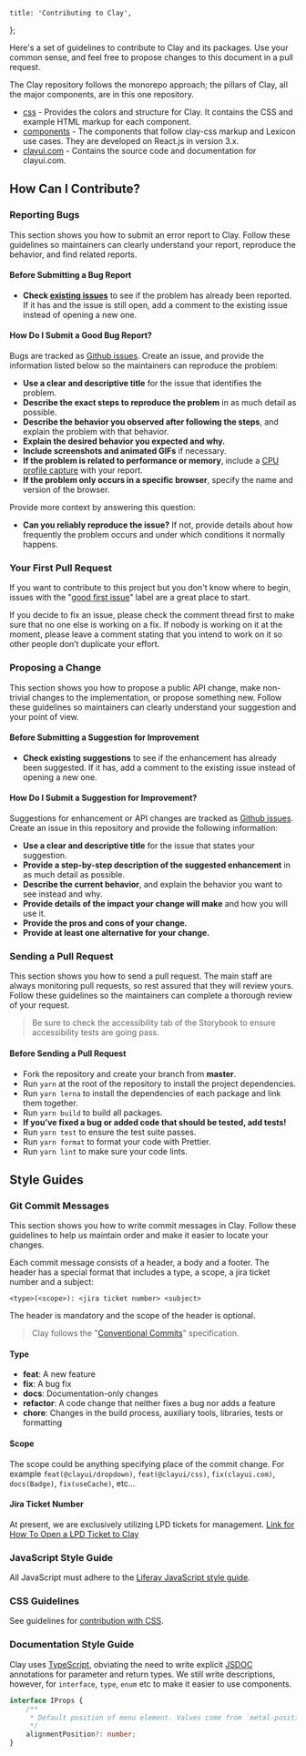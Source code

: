 
	title: 'Contributing to Clay',
};

<Heading
	title="Contributing to Clay"
	description="Want to contribute to Clay? There are a few things you need to know before you start sending your pull requests or opening issues."
/>

Here's a set of guidelines to contribute to Clay and its packages. Use your common sense, and feel free to propose changes to this document in a pull request.

The Clay repository follows the monorepo approach; the pillars of Clay, all the major components, are in this one repository.

-   [css](https://github.com/liferay/clay/blob/master/packages/clay-css) - Provides the colors and structure for Clay. It contains the CSS and example HTML markup for each component.
-   [components](https://github.com/liferay/clay/blob/master/packages) - The components that follow clay-css markup and Lexicon use cases. They are developed on React.js in version 3.x.
-   [clayui.com](https://github.com/liferay/clay/blob/master/clayui.com) - Contains the source code and documentation for clayui.com.

## How Can I Contribute?

### Reporting Bugs

This section shows you how to submit an error report to Clay. Follow these guidelines so maintainers can clearly understand your report, reproduce the behavior, and find related reports.

#### Before Submitting a Bug Report

-   **Check [existing issues](https://github.com/search?q=is%3Aissue+repo%3Aliferay%2Fclay)** to see if the problem has already been reported. If it has and the issue is still open, add a comment to the existing issue instead of opening a new one.

#### How Do I Submit a Good Bug Report?

Bugs are tracked as [Github issues](https://github.com/liferay/clay/issues). Create an issue, and provide the information listed below so the maintainers can reproduce the problem:

-   **Use a clear and descriptive title** for the issue that identifies the problem.
-   **Describe the exact steps to reproduce the problem** in as much detail as possible.
-   **Describe the behavior you observed after following the steps**, and explain the problem with that behavior.
-   **Explain the desired behavior you expected and why.**
-   **Include screenshots and animated GIFs** if necessary.
-   **If the problem is related to performance or memory**, include a [CPU profile capture](https://developers.google.com/web/tools/chrome-devtools/rendering-tools/js-execution) with your report.
-   **If the problem only occurs in a specific browser**, specify the name and version of the browser.

Provide more context by answering this question:

-   **Can you reliably reproduce the issue?** If not, provide details about how frequently the problem occurs and under which conditions it normally happens.

### Your First Pull Request

If you want to contribute to this project but you don't know where to begin, issues with the "[good first issue](https://github.com/liferay/clay/labels/good%20first%20issue)" label are a great place to start.

If you decide to fix an issue, please check the comment thread first to make sure that no one else is working on a fix. If nobody is working on it at the moment, please leave a comment stating that you intend to work on it so other people don’t duplicate your effort.

### Proposing a Change

This section shows you how to propose a public API change, make non-trivial changes to the implementation, or propose something new. Follow these guidelines so maintainers can clearly understand your suggestion and your point of view.

#### Before Submitting a Suggestion for Improvement

-   **Check existing suggestions** to see if the enhancement has already been suggested. If it has, add a comment to the existing issue instead of opening a new one.

#### How Do I Submit a Suggestion for Improvement?

Suggestions for enhancement or API changes are tracked as [Github issues](https://github.com/liferay/clay/issues). Create an issue in this repository and provide the following information:

-   **Use a clear and descriptive title** for the issue that states your suggestion.
-   **Provide a step-by-step description of the suggested enhancement** in as much detail as possible.
-   **Describe the current behavior**, and explain the behavior you want to see instead and why.
-   **Provide details of the impact your change will make** and how you will use it.
-   **Provide the pros and cons of your change.**
-   **Provide at least one alternative for your change.**

### Sending a Pull Request

This section shows you how to send a pull request. The main staff are always monitoring pull requests, so rest assured that they will review yours. Follow these guidelines so the maintainers can complete a thorough review of your request.

> Be sure to check the accessibility tab of the Storybook to ensure accessibility tests are going pass.

#### Before Sending a Pull Request

-   Fork the repository and create your branch from **master**.
-   Run `yarn` at the root of the repository to install the project dependencies.
-   Run `yarn lerna` to install the dependencies of each package and link them together.
-   Run `yarn build` to build all packages.
-   **If you’ve fixed a bug or added code that should be tested, add tests!**
-   Run `yarn test` to ensure the test suite passes.
-   Run `yarn format` to format your code with Prettier.
-   Run `yarn lint` to make sure your code lints.

## Style Guides

### Git Commit Messages

This section shows you how to write commit messages in Clay. Follow these guidelines to help us maintain order and make it easier to locate your changes.

Each commit message consists of a header, a body and a footer. The header has a special format that includes a type, a scope, a jira ticket number and a subject:

```
<type>(<scope>): <jira ticket number> <subject>
```

The header is mandatory and the scope of the header is optional.

> Clay follows the "[Conventional Commits](https://www.conventionalcommits.org/)" specification.

#### Type

-   **feat**: A new feature
-   **fix**: A bug fix
-   **docs**: Documentation-only changes
-   **refactor**: A code change that neither fixes a bug nor adds a feature
-   **chore**: Changes in the build process, auxiliary tools, libraries, tests or formatting

#### Scope

The scope could be anything specifying place of the commit change. For example `feat(@clayui/dropdown)`, `feat(@clayui/css)`, `fix(clayui.com)`, `docs(Badge)`, `fix(useCache)`, etc...

#### Jira Ticket Number

At present, we are exclusively utilizing LPD tickets for management. [Link for How To Open a LPD Ticket to Clay](https://liferay.atlassian.net/wiki/spaces/PEDS/pages/2391179332/Clay+New+Process)

### JavaScript Style Guide

All JavaScript must adhere to the [Liferay JavaScript style guide](https://www.npmjs.com/package/eslint-config-liferay).

### CSS Guidelines

See guidelines for [contribution with CSS](https://github.com/liferay/clay/blob/master/packages/clay-css/CONTRIBUTING.md).

### Documentation Style Guide

Clay uses [TypeScript](https://www.typescriptlang.org/), obviating the need to write explicit [JSDOC](http://usejsdoc.org/) annotations for parameter and return types. We still write descriptions, however, for `interface`, `type`, `enum` etc to make it easier to use components.

```typescript
interface IProps {
	/**
	 * Default position of menu element. Values come from `metal-position`.
	 */
	alignmentPosition?: number;
}
```
